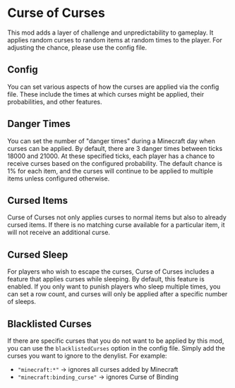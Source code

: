 # Curse of Curses


<ProjectBadges slug="curse-of-curses" />

This mod adds a layer of challenge and unpredictability to gameplay. It applies random curses to random
items at random times to the player. For adjusting the chance, please use the config file.

## Config

You can set various aspects of how the curses are applied via the config file. These include the times at which curses might be applied, their probabilities, and other features.

## Danger Times

You can set the number of "danger times" during a Minecraft day when curses can be applied. By default, there are 3 danger times between ticks 18000 and 21000. At these specified ticks, each player has a chance to receive curses based on the configured probability. The default chance is 1% for each item, and the curses will continue to be applied to multiple items unless configured otherwise.

## Cursed Items

Curse of Curses not only applies curses to normal items but also to already cursed items. If there is no matching curse available for a particular item, it will not receive an additional curse.

## Cursed Sleep

For players who wish to escape the curses, Curse of Curses includes a feature that applies curses while sleeping. By default, this feature is enabled. If you only want to punish players who sleep multiple times, you can set a row count, and curses will only be applied after a specific number of sleeps.

## Blacklisted Curses

If there are specific curses that you do not want to be applied by this mod, you can use the `blacklistedCurses` option in the config file. Simply add the curses you want to ignore to the denylist. For example:

- `"minecraft:*"` -> ignores all curses added by Minecraft
- `"minecraft:binding_curse"` -> ignores Curse of Binding
